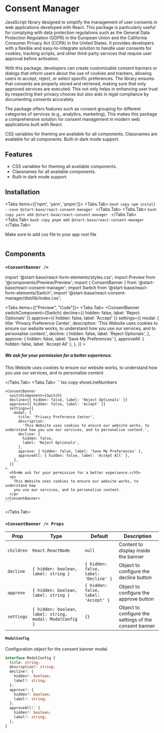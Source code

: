 
# Consent Manager

JavaScript library designed to simplify the management of user consents in web applications developed with React. This package is particularly useful for complying with data protection regulations such as the General Data Protection Regulation (GDPR) in the European Union and the California Consumer Privacy Act (CCPA) in the United States. It provides developers with a flexible and easy-to-integrate solution to handle user consents for cookies, tracking scripts, and other third-party services that require user approval before activation.

With this package, developers can create customizable consent banners or dialogs that inform users about the use of cookies and trackers, allowing users to accept, reject, or select specific preferences. The library ensures that consents are properly stored and retrieved, making sure that only approved services are executed. This not only helps in enhancing user trust by respecting their privacy choices but also aids in legal compliance by documenting consents accurately.

The package offers features such as consent grouping for different categories of services (e.g., analytics, marketing), This makes this package a comprehensive solution for consent management in modern web applications built with React.

CSS variables for theming are available for all components.
Classnames are available for all components.
Built-in dark mode support.

## Features

- CSS variables for theming all available components.
- Classnames for all available components.
- Built-in dark mode support.

## Installation

<Tabs items={['npm', 'yarn', 'pnpm']}>
  <Tabs.Tab>
    ```bash copy npm install --save @start-base/react-consent-manager ```
  </Tabs.Tab>
  <Tabs.Tab>
    ```bash copy yarn add @start-base/react-consent-manager ```
  </Tabs.Tab>
  <Tabs.Tab>
    ```bash copy pnpm add @start-base/react-consent-manager ```
  </Tabs.Tab>
</Tabs>

Make sure to add css file to your app root file

```ts copy
```

## Components

### `<ConsentBanner />`

import '@start-base/react-form-elements/styles.css';
import Preview from '@components/Preview/Preview';
import { ConsentBanner } from '@start-base/react-consent-manager';
import Switch from '@start-base/react-form-elements/Switch';
import '@start-base/react-consent-manager/dist/lib/index.css';

<Tabs items={["Preview", "Code"]}>
  <Tabs.Tab>
  <Preview height="200px">
    <ConsentBanner
      switchComponent={Switch}
      decline={{ hidden: false, label: 'Reject Optionals' }}
      approve={{ hidden: false, label: 'Accept' }}
      settings={{
        modal: {
          title: 'Privacy Preference Center',
          description:
            'This Website uses cookies to ensure our website works, to understand how you use our services, and to personalise content.',
          decline: {
            hidden: false,
            label: 'Reject Optionals',
          },
          approve: { hidden: false, label: 'Save My Preferences' },
          approveAll: { hidden: false, label: 'Accept All' },
        },
      }}
    >
      <h5>We ask for your permission for a better experience.</h5>
      <p>
        This Website uses cookies to ensure our website works, to understand how
        you use our services, and to personalise content.
      </p>
    </ConsentBanner>
  </Preview>
  </Tabs.Tab>
  <Tabs.Tab>
    ```tsx copy showLineNumbers

    <ConsentBanner
      switchComponent={Switch}
      decline={{ hidden: false, label: 'Reject Optionals' }}
      approve={{ hidden: false, label: 'Accept' }}
      settings={{
        modal: {
          title: 'Privacy Preference Center',
          description:
            'This Website uses cookies to ensure our website works, to understand how you use our services, and to personalise content.',
          decline: {
            hidden: false,
            label: 'Reject Optionals',
          },
          approve: { hidden: false, label: 'Save My Preferences' },
          approveAll: { hidden: false, label: 'Accept All' },
        },
      }}
    >
      <h5>We ask for your permission for a better experience.</h5>
      <p>
        This Website uses cookies to ensure our website works, to understand how
        you use our services, and to personalise content.
      </p>
    </ConsentBanner>
    ```

  </Tabs.Tab>
</Tabs>

### `<ConsentBanner /> Props`

| Prop       | Type                                                     | Default                               | Description                                            |
| ---------- | -------------------------------------------------------- | ------------------------------------- | ------------------------------------------------------ |
| `children` | `React.ReactNode`                                        | `null`                                | Content to display inside the banner                   |
| `decline`  | `{ hidden: boolean, label: string }`                     | `{ hidden: false, label: 'Decline' }` | Object to configure the decline button                 |
| `approve`  | `{ hidden: boolean, label: string }`                     | `{ hidden: false, label: 'Accept' }`  | Object to configure the approve button                 |
| `settings` | `{ hidden: boolean, label: string, modal: ModalConfig }` | `{}`                                  | Object to configure the settings of the consent banner |

#### `ModalConfig`

Configuration object for the consent banner modal.

```ts
interface ModalConfig {
  title: string;
  description?: string;
  decline?: {
    hidden?: boolean;
    label?: string;
  };
  approve?: {
    hidden?: boolean;
    label?: string;
  };
  approveAll?: {
    hidden?: boolean;
    label?: string;
  };
}
```

